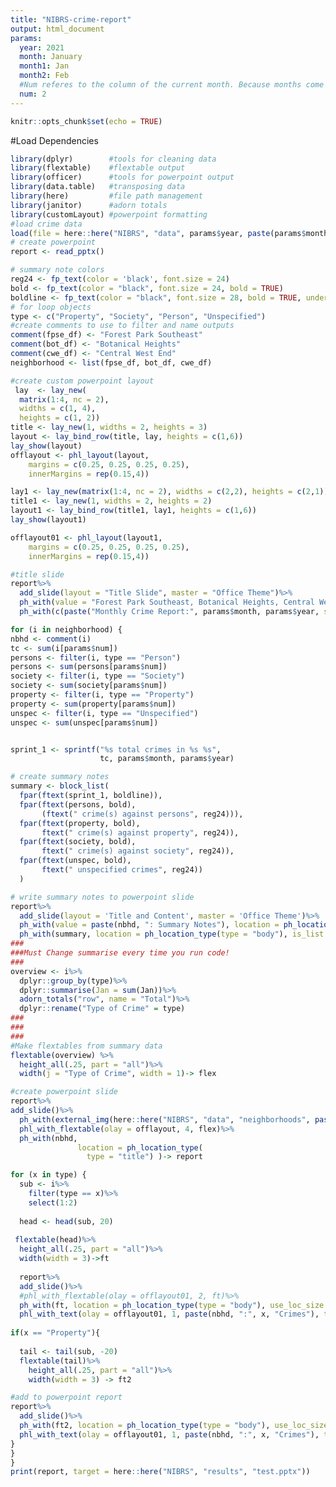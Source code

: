 ```yaml
---
title: "NIBRS-crime-report"
output: html_document
params:
  year: 2021
  month: January
  month1: Jan
  month2: Feb
  #Num referes to the column of the current month. Because months come in pairs in this dataset, if the month is first (i.e. January in Jan-Feb, or March in Mar-Apr) then the num should be set to 2. If it comes second (i.e. Feb in Jan-Feb, or Apr in Mar-Apr) then num should be set to 3.
  num: 2
---
```


```r
knitr::opts_chunk$set(echo = TRUE)
```

#Load Dependencies
```r
library(dplyr)        #tools for cleaning data
library(flextable)    #flextable output
library(officer)      #tools for powerpoint output
library(data.table)   #transposing data
library(here)         #file path management
library(janitor)      #adorn totals
library(customLayout) #powerpoint formatting
#load crime data
load(file = here::here("NIBRS", "data", params$year, paste(params$month1, "-", params$month2, sep = ""), "clean-crime-data.rda"))
# create powerpoint
report <- read_pptx()
```


```r
# summary note colors
reg24 <- fp_text(color = 'black', font.size = 24)
bold <- fp_text(color = "black", font.size = 24, bold = TRUE)
boldline <- fp_text(color = "black", font.size = 28, bold = TRUE, underlined = TRUE)
# for loop objects
type <- c("Property", "Society", "Person", "Unspecified")
#create comments to use to filter and name outputs
comment(fpse_df) <- "Forest Park Southeast"
comment(bot_df) <- "Botanical Heights"
comment(cwe_df) <- "Central West End"
neighborhood <- list(fpse_df, bot_df, cwe_df)
```

```r
#create custom powerpoint layout
 lay  <- lay_new(
  matrix(1:4, nc = 2),
  widths = c(1, 4),
  heights = c(1, 2))
title <- lay_new(1, widths = 2, heights = 3)
layout <- lay_bind_row(title, lay, heights = c(1,6))
lay_show(layout)
offlayout <- phl_layout(layout,
    margins = c(0.25, 0.25, 0.25, 0.25),
    innerMargins = rep(0.15,4))

lay1 <- lay_new(matrix(1:4, nc = 2), widths = c(2,2), heights = c(2,1)) 
title1 <- lay_new(1, widths = 2, heights = 2)
layout1 <- lay_bind_row(title1, lay1, heights = c(1,6))
lay_show(layout1)

offlayout01 <- phl_layout(layout1,
    margins = c(0.25, 0.25, 0.25, 0.25),
    innerMargins = rep(0.15,4))
```

```r
#title slide
report%>%
  add_slide(layout = "Title Slide", master = "Office Theme")%>%
  ph_with(value = "Forest Park Southeast, Botanical Heights, Central West End", location = ph_location_type(type = "ctrTitle"))%>%
  ph_with(c(paste("Monthly Crime Report:", params$month, params$year, sep = " "), "Washington University Medical Center"), location = ph_location_type(type = "subTitle")) -> report
```

```r
for (i in neighborhood) {
nbhd <- comment(i)
tc <- sum(i[params$num])
persons <- filter(i, type == "Person")
persons <- sum(persons[params$num])
society <- filter(i, type == "Society")
society <- sum(society[params$num])
property <- filter(i, type == "Property")
property <- sum(property[params$num])
unspec <- filter(i, type == "Unspecified")
unspec <- sum(unspec[params$num])


sprint_1 <- sprintf("%s total crimes in %s %s", 
                    tc, params$month, params$year)

# create summary notes
summary <- block_list(
  fpar(ftext(sprint_1, boldline)),
  fpar(ftext(persons, bold),
       (ftext(" crime(s) against persons", reg24))),
  fpar(ftext(property, bold),
       ftext(" crime(s) against property", reg24)),
  fpar(ftext(society, bold),
       ftext(" crime(s) against society", reg24)),
  fpar(ftext(unspec, bold),
       ftext(" unspecified crimes", reg24))
  )

# write summary notes to powerpoint slide
report%>%
  add_slide(layout = 'Title and Content', master = 'Office Theme')%>%
  ph_with(value = paste(nbhd, ": Summary Notes"), location = ph_location_type(type = "title"))%>%
  ph_with(summary, location = ph_location_type(type = "body"), is_list = TRUE, level_list = c(1, 2, 2, 2, 2)) -> report
###
###Must Change summarise every time you run code!
###
overview <- i%>%
  dplyr::group_by(type)%>%
  dplyr::summarise(Jan = sum(Jan))%>%
  adorn_totals("row", name = "Total")%>%
  dplyr::rename("Type of Crime" = type)
###  
###
###
#Make flextables from summary data
flextable(overview) %>%
  height_all(.25, part = "all")%>%
  width(j = "Type of Crime", width = 1)-> flex

#create powerpoint slide
report%>%
add_slide()%>%
  ph_with(external_img(here::here("NIBRS", "data", "neighborhoods", paste(nbhd, ".jpeg", sep = "")), height = 5, width = 9), location = ph_location_type(type = "body"), use_loc_size = FALSE)%>%
  phl_with_flextable(olay = offlayout, 4, flex)%>%
  ph_with(nbhd, 
               location = ph_location_type(
                 type = "title") )-> report 

for (x in type) {
  sub <- i%>%
    filter(type == x)%>%
    select(1:2)
  
  head <- head(sub, 20)
  
 flextable(head)%>%
  height_all(.25, part = "all")%>%
  width(width = 3)->ft 
  
  report%>%
  add_slide()%>%
  #phl_with_flextable(olay = offlayout01, 2, ft)%>%
  ph_with(ft, location = ph_location_type(type = "body"), use_loc_size = FALSE)%>%
  phl_with_text(olay = offlayout01, 1, paste(nbhd, ":", x, "Crimes"), type = "title") ->report
  
if(x == "Property"){
  
  tail <- tail(sub, -20)
  flextable(tail)%>%
    height_all(.25, part = "all")%>%
    width(width = 3) -> ft2

#add to powerpoint report
report%>%
  add_slide()%>%
  ph_with(ft2, location = ph_location_type(type = "body"), use_loc_size = FALSE)%>%
  phl_with_text(olay = offlayout01, 1, paste(nbhd, ":", x, "Crimes"), type = "title")-> report
}
}
}
print(report, target = here::here("NIBRS", "results", "test.pptx"))
```

